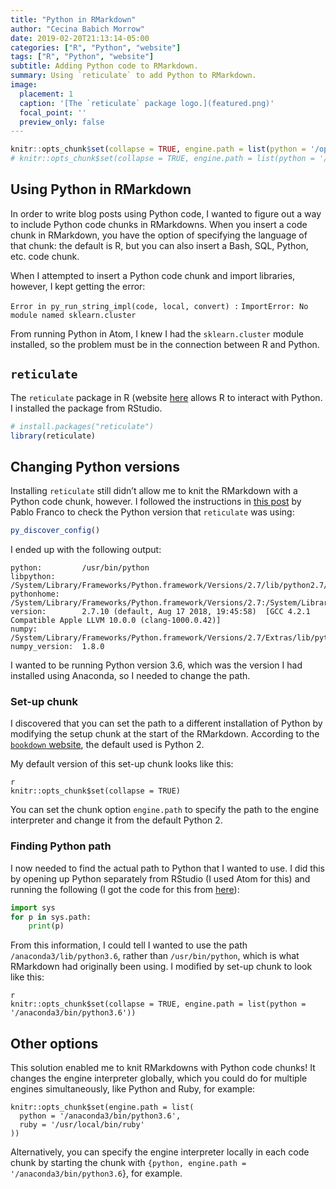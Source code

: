 ```yaml
---
title: "Python in RMarkdown"
author: "Cecina Babich Morrow"
date: 2019-02-20T21:13:14-05:00
categories: ["R", "Python", "website"]
tags: ["R", "Python", "website"]
subtitle: Adding Python code to RMarkdown.
summary: Using `reticulate` to add Python to RMarkdown.
image:
  placement: 1
  caption: '[The `reticulate` package logo.](featured.png)'
  focal_point: ''
  preview_only: false
---
```


```r
knitr::opts_chunk$set(collapse = TRUE, engine.path = list(python = '/opt/anaconda3/bin/python'))
# knitr::opts_chunk$set(collapse = TRUE, engine.path = list(python = '/usr/local/bin/python3.7'))
```

## Using Python in RMarkdown

In order to write blog posts using Python code, I wanted to figure out a way to include Python code chunks in RMarkdowns. When you insert a code chunk in RMarkdown, you have the option of specifying the language of that chunk: the default is R, but you can also insert a Bash, SQL, Python, etc. code chunk.

When I attempted to insert a Python code chunk and import libraries, however, I kept getting the error:

`Error in py_run_string_impl(code, local, convert) : `
`  ImportError: No module named sklearn.cluster`

From running Python in Atom, I knew I had the `sklearn.cluster` module installed, so the problem must be in the connection between R and Python.

## `reticulate`

The `reticulate` package in R (website [here](https://rstudio.github.io/reticulate/index.html) allows R to interact with Python. I installed the package from RStudio.

```r
# install.packages("reticulate")
library(reticulate)
```

## Changing Python versions

Installing `reticulate` still didn't allow me to knit the RMarkdown with a Python code chunk, however. I followed the instructions in [this post](https://rstudio-pubs-static.s3.amazonaws.com/397064_bd288708515c4b71a6e78dfe91b8bb99.html) by Pablo Franco to check the Python version that `reticulate` was using:

```r
py_discover_config()
```

I ended up with the following output:

```
python:         /usr/bin/python
libpython:      /System/Library/Frameworks/Python.framework/Versions/2.7/lib/python2.7/config/libpython2.7.dylib
pythonhome:     /System/Library/Frameworks/Python.framework/Versions/2.7:/System/Library/Frameworks/Python.framework/Versions/2.7
version:        2.7.10 (default, Aug 17 2018, 19:45:58)  [GCC 4.2.1 Compatible Apple LLVM 10.0.0 (clang-1000.0.42)]
numpy:          /System/Library/Frameworks/Python.framework/Versions/2.7/Extras/lib/python/numpy
numpy_version:  1.8.0
```

I wanted to be running Python version 3.6, which was the version I had installed using Anaconda, so I needed to change the path.

### Set-up chunk

I discovered that you can set the path to a different installation of Python by modifying the setup chunk at the start of the RMarkdown. According to the [`bookdown` website](https://bookdown.org/yihui/rmarkdown/language-engines.html), the default used is Python 2.

My default version of this set-up chunk looks like this:
```
{r setup, include=FALSE}
knitr::opts_chunk$set(collapse = TRUE)
```
You can set the chunk option `engine.path` to specify the path to the engine interpreter and change it from the default Python 2.

### Finding Python path

I now needed to find the actual path to Python that I wanted to use. I did this by opening up Python separately from RStudio (I used Atom for this) and running the following (I got the code for this from [here](https://www.dummies.com/programming/python/how-to-find-path-information-in-python/)):

```python
import sys
for p in sys.path:
    print(p)
```

From this information, I could tell I wanted to use the path `/anaconda3/lib/python3.6`, rather than `/usr/bin/python`, which is what RMarkdown had originally been using. I modified by set-up chunk to look like this:

```
{r setup, include=FALSE}
knitr::opts_chunk$set(collapse = TRUE, engine.path = list(python = '/anaconda3/bin/python3.6'))
```

## Other options

This solution enabled me to knit RMarkdowns with Python code chunks! It changes the engine interpreter globally, which you could do for multiple engines simultaneously, like Python and Ruby, for example:

```
knitr::opts_chunk$set(engine.path = list(
  python = '/anaconda3/bin/python3.6',
  ruby = '/usr/local/bin/ruby'
))
```
Alternatively, you can specify the engine interpreter locally in each code chunk by starting the chunk with `{python, engine.path = '/anaconda3/bin/python3.6`}, for example.

